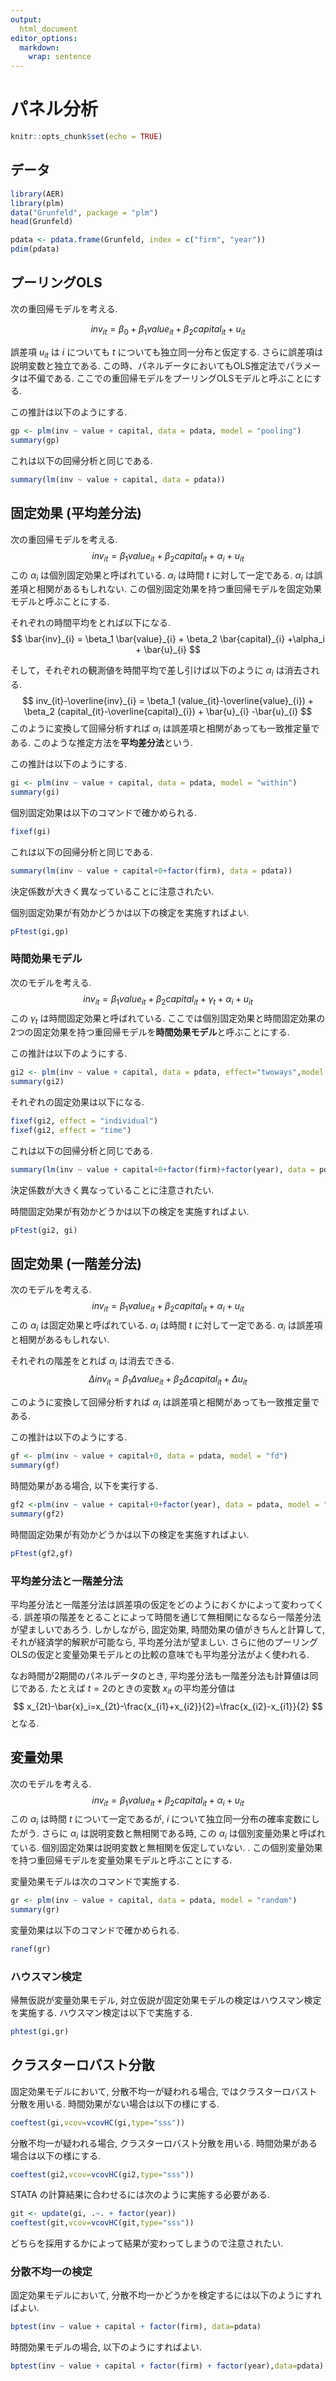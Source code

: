 ```yaml
---
output: 
  html_document
editor_options: 
  markdown: 
    wrap: sentence
---
```


# パネル分析

```r
knitr::opts_chunk$set(echo = TRUE)
```

## データ

```r
library(AER)
library(plm)
data("Grunfeld", package = "plm")
head(Grunfeld)
```

```r
pdata <- pdata.frame(Grunfeld, index = c("firm", "year"))
pdim(pdata)
```

## プーリングOLS

次の重回帰モデルを考える.

$$
inv_{it} = \beta_0 + \beta_1 value_{it} + \beta_2 capital_{it} + u_{it}
$$

誤差項 $u_{it}$ は $i$ についても $t$ についても独立同一分布と仮定する.
さらに誤差項は説明変数と独立である.
この時、パネルデータにおいてもOLS推定法でパラメータは不偏である.
ここでの重回帰モデルをプーリングOLSモデルと呼ぶことにする.

この推計は以下のようにする.

```r
gp <- plm(inv ~ value + capital, data = pdata, model = "pooling")
summary(gp)
```

これは以下の回帰分析と同じである.

```r
summary(lm(inv ~ value + capital, data = pdata))
```

## 固定効果 (平均差分法)

次の重回帰モデルを考える.
$$
inv_{it} = \beta_1 value_{it} + \beta_2 capital_{it} +\alpha_i + u_{it}
$$ この $\alpha_i$ は個別固定効果と呼ばれている.
$\alpha_i$ は時間 $t$ に対して一定である.
$\alpha_i$ は誤差項と相関があるもしれない.
この個別固定効果を持つ重回帰モデルを固定効果モデルと呼ぶことにする.

それぞれの時間平均をとれば以下になる.
$$
\bar{inv}_{i} = \beta_1 \bar{value}_{i} + \beta_2 \bar{capital}_{i} +\alpha_i  + \bar{u}_{i}
$$

そして，それぞれの観測値を時間平均で差し引けば以下のように $\alpha_i$ は消去される.
$$
inv_{it}-\overline{inv}_{i} = \beta_1 (value_{it}-\overline{value}_{i}) + \beta_2 (capital_{it}-\overline{capital}_{i})  + \bar{u}_{i} -\bar{u}_{i}
$$ このように変換して回帰分析すれば $\alpha_i$ は誤差項と相関があっても一致推定量である.
このような推定方法を**平均差分法**という.

この推計は以下のようにする.

```r
gi <- plm(inv ~ value + capital, data = pdata, model = "within")
summary(gi)
```

個別固定効果は以下のコマンドで確かめられる.

```r
fixef(gi)
```

これは以下の回帰分析と同じである.

```r
summary(lm(inv ~ value + capital+0+factor(firm), data = pdata))
```

決定係数が大きく異なっていることに注意されたい.

個別固定効果が有効かどうかは以下の検定を実施すればよい.

```r
pFtest(gi,gp)
```

### 時間効果モデル

次のモデルを考える.
$$
inv_{it} = \beta_1 value_{it} + \beta_2 capital_{it}+ \gamma_t +\alpha_i + u_{it}
$$ この $\gamma_t$ は時間固定効果と呼ばれている.
ここでは個別固定効果と時間固定効果の2つの固定効果を持つ重回帰モデルを**時間効果モデル**と呼ぶことにする.

この推計は以下のようにする.

```r
gi2 <- plm(inv ~ value + capital, data = pdata, effect="twoways",model = "within")
summary(gi2)
```

それぞれの固定効果は以下になる.

```r
fixef(gi2, effect = "individual")
fixef(gi2, effect = "time")
```

これは以下の回帰分析と同じである.

```r
summary(lm(inv ~ value + capital+0+factor(firm)+factor(year), data = pdata))
```

決定係数が大きく異なっていることに注意されたい.

時間固定効果が有効かどうかは以下の検定を実施すればよい.

```r
pFtest(gi2, gi)
```

## 固定効果 (一階差分法)

次のモデルを考える.
$$
inv_{it} = \beta_1 value_{it} + \beta_2 capital_{it} +\alpha_i + u_{it}
$$ この $\alpha_i$ は固定効果と呼ばれている.
$\alpha_i$ は時間 $t$ に対して一定である.
$\alpha_i$ は誤差項と相関があるもしれない.

それぞれの階差をとれば $\alpha_i$ は消去できる.
$$
\Delta inv_{it} = \beta_1 \Delta value_{it} + \beta_2 \Delta capital_{it} + \Delta u_{it}
$$

このように変換して回帰分析すれば $\alpha_i$ は誤差項と相関があっても一致推定量である.

この推計は以下のようにする.

```r
gf <- plm(inv ~ value + capital+0, data = pdata, model = "fd")
summary(gf)
```

時間効果がある場合, 以下を実行する.

```r
gf2 <-plm(inv ~ value + capital+0+factor(year), data = pdata, model = "fd")
summary(gf2)
```

時間固定効果が有効かどうかは以下の検定を実施すればよい.

```r
pFtest(gf2,gf)
```

### 平均差分法と一階差分法

平均差分法と一階差分法は誤差項の仮定をどのようにおくかによって変わってくる.
誤差項の階差をとることによって時間を通じて無相関になるなら一階差分法が望ましいであろう.
しかしながら, 固定効果, 時間効果の値がきちんと計算して, それが経済学的解釈が可能なら, 平均差分法が望ましい.
さらに他のプーリングOLSの仮定と変量効果モデルとの比較の意味でも平均差分法がよく使われる.

なお時間が2期間のパネルデータのとき, 平均差分法も一階差分法も計算値は同じである.
たとえば $t=2$のときの変数 $x_{it}$ の平均差分値は $$
x_{2t}-\bar{x}_i=x_{2t}-\frac{x_{i1}+x_{i2}}{2}=\frac{x_{i2}-x_{i1}}{2}
$$ となる.

## 変量効果

次のモデルを考える.
$$
inv_{it} = \beta_1 value_{it} + \beta_2 capital_{it} +\alpha_i + u_{it}
$$ この $\alpha_i$ は時間 $t$ について一定であるが, $i$ について独立同一分布の確率変数にしたがう.
さらに $\alpha_i$ は説明変数と無相関である時, この $\alpha_i$ は個別変量効果と呼ばれている.
個別固定効果は説明変数と無相関を仮定していない.
. この個別変量効果を持つ重回帰モデルを変量効果モデルと呼ぶことにする.

変量効果モデルは次のコマンドで実施する.

```r
gr <- plm(inv ~ value + capital, data = pdata, model = "random")
summary(gr)
```

変量効果は以下のコマンドで確かめられる.

```r
ranef(gr)
```

### ハウスマン検定

帰無仮説が変量効果モデル, 対立仮説が固定効果モデルの検定はハウスマン検定を実施する.
ハウスマン検定は以下で実施する.

```r
phtest(gi,gr)
```

## クラスターロバスト分散

固定効果モデルにおいて, 分散不均一が疑われる場合, ではクラスターロバスト分散を用いる.
時間効果がない場合は以下の様にする.

```r
coeftest(gi,vcov=vcovHC(gi,type="sss"))
```

分散不均一が疑われる場合, クラスターロバスト分散を用いる.
時間効果がある場合は以下の様にする.

```r
coeftest(gi2,vcov=vcovHC(gi2,type="sss"))
```

STATA の計算結果に合わせるには次のように実施する必要がある.

```r
git <- update(gi, .~. + factor(year))
coeftest(git,vcov=vcovHC(git,type="sss"))
```

どちらを採用するかによって結果が変わってしまうので注意されたい.

### 分散不均一の検定

固定効果モデルにおいて, 分散不均一かどうかを検定するには以下のようにすればよい.

```r
bptest(inv ~ value + capital + factor(firm), data=pdata)
```

時間効果モデルの場合, 以下のようにすればよい.

```r
bptest(inv ~ value + capital + factor(firm) + factor(year),data=pdata)
```
